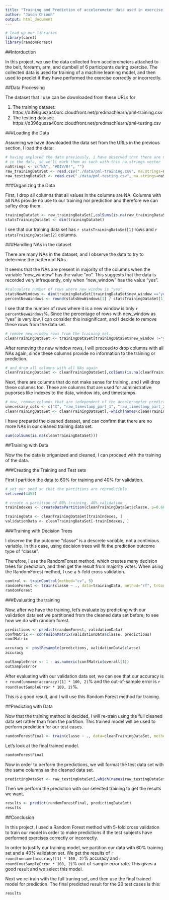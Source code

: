 ```yaml
---
title: "Training and Prediction of accelerometer data used in exercise."
author: "Jason Chionh"
output: html_document
---
```


```r
# load up our libraries
library(caret)
library(randomForest)
```

##Intorduction

In this project, we use the data collected from accelerometers attached to the belt, forearm, arm, and dumbell of 6 participants during exercise. The collected data is used for training of a machine learning model, and then used to predict if they have performed the exercise correctly or incorrectly.

##Data Processing

The dataset that I use can be downloaded from these URLs for 

1. The training dataset: https://d396qusza40orc.cloudfront.net/predmachlearn/pml-training.csv
2. The testing dataset: https://d396qusza40orc.cloudfront.net/predmachlearn/pml-testing.csv

###Loading the Data

Assuming we have downloaded the data set from the URLs in the previous section, I load the data:

```r
# having explored the data previously, i have observed that there are na.strings
# in the data, so we'll mark them as such with this na.strings vector
naStrings <- c("NA", "#DIV/0!", "")
raw_trainingDataSet <- read.csv("./data/pml-training.csv", na.strings=naStrings)
raw_testingDataSet <- read.csv("./data/pml-testing.csv", na.strings=naStrings)
```

###Organizing the Data

First, I drop all columns that all values in the columns are NA. Columns with all NAs provide no use to our training nor prediction and therefore we can safley drop them.

```r
trainingDataSet <- raw_trainingDataSet[,colSums(is.na(raw_trainingDataSet))<nrow(raw_trainingDataSet)]
statsTrainingDataSet <- dim(trainingDataSet)
```

I see that our training data set has ```r statsTrainingDataSet[1]``` rows and ```r statsTrainingDataSet[2]``` columns.

###Handling NAs in the dataset

There are many NAs in the dataset, and I observe the data to try to determine the pattern of NAs. 

It seems that the NAs are present in majority of the columns when the variable "new_window" has the value "no". This suggests that the data is recorded very infrequently, only when "new_window" has the value "yes".

```r
#calcuulate number of rows where new_window is "yes"
statsNewWindows <- dim(trainingDataSet[trainingDataSet$new_window =="yes",])
percentNewWindows <- round(statsNewWindows[1] / statsTrainingDataSet[1] * 100, digits=2)
```

I see that the number of rows where it is a new window is only ```r percentNewWindows```%. Since the percentage of rows with new_window as "yes" is very low, I can consider this insignificant, and I decide to remove these rows from the data set.

```r
# remove new window rows from the training set.
cleanTrainingDataSet <- trainingDataSet[trainingDataSet$new_window !="yes",]
```

After removing the new window rows, I will proceed to drop columns with all NAs again, since these columns provide no information to the training or prediction.

```r
# and drop all columns with all NAs again
cleanTrainingDataSet <- cleanTrainingDataSet[,colSums(is.na(cleanTrainingDataSet))<nrow(cleanTrainingDataSet)]
```

Next, there are columns that do not make sense for training, and I will drop these columns too. These are columns that are used for administrative puporses like indexes to the data, window ids, and timestamps.

```r
# now, remove columns that are independent of the accelerometer prediction
unecessary_cols <- c("X", "raw_timestamp_part_1", "raw_timestamp_part_2", "cvtd_timestamp", "new_window", "num_window")
cleanTrainingDataSet <- cleanTrainingDataSet[,-which(names(cleanTrainingDataSet) %in% unecessary_cols)]
```

I have prepared the cleaned dataset, and can confirm that there are no more NAs in our cleaned training data set.

```r
sum(colSums(is.na(cleanTrainingDataSet)))
```

##Training with Data

Now the the data is origanized and cleaned, I can proceed with the training of the data.

###Creating the Training and Test sets

First I partition the data to 60% for training and 40% for validation.

```r
# set our seed so that the partitions are reproducible
set.seed(4455)

# create a partition of 60% training, 40% validation
trainIndexes <- createDataPartition(cleanTrainingDataSet$classe, p=0.60, list=FALSE)

trainingData <- cleanTrainingDataSet[trainIndexes, ]
validationData <- cleanTrainingDataSet[-trainIndexes, ]
```

###Training with Decision Trees

I observe the the outcome "classe" is a descrete variable, not a continious variable. In this case, using decision trees will fit the prediction outcome type of "classe".

Therefore, I use the RandomForest method, which creates many decision trees for prediction, and then get the result from majority votes. When using the RandomForest method, I use a 5-fold cross validation.

```r
control <- trainControl(method="cv", 5)
randomForest <- train(classe ~ ., data=trainingData, method="rf", trControl=control)
randomForest
```

###Evaluating the training

Now, after we have the training, let's evaluate by predicting with our validation data set we partitioned from the cleaned data set before, to see how we do with random forest.

```r
predictions <- predict(randomForest, validationData)
confMatrix <- confusionMatrix(validationData$classe, predictions)
confMatrix

accuracy <- postResample(predictions, validationData$classe)
accuracy

outSampleError <- 1 - as.numeric(confMatrix$overall[1])
outSampleError
```

After evaluating with our validation data set, we can see that our accuracy is ```r round(unname(accuracy)[1] * 100, 2)```% and the out-of-sample error is ```r round(outSampleError * 100, 2)```%.

This is a good result, and I will use this Random Forest method for training.

##Predicting with Data

Now that the training method is decided, I will re-train using the full cleaned data set rather than from the partition. This trained model will be used to perform prediction for our test cases.

```r
randomForestFinal <- train(classe ~ ., data=cleanTrainingDataSet, method="rf", trControl=control)
```

Let's look at the final trained model.

```r
randomForestFinal
```

Now in order to perform the predictions, we will format the test data set with the same columns as the cleaned data set.

```r
predictingDataSet <- raw_testingDataSet[,which(names(raw_testingDataSet) %in% names(cleanTrainingDataSet))]
```

Then we perform the prediction with our selected training to get the results we want.

```r
results <- predict(randomForestFinal, predictingDataSet)
results
```

##Conclusion

In this project, I used a Random Forest method with 5-fold cross validation to train our model in order to make predictions if the test subjects have performed exercises correctly or incorrectly. 

In order to justify our training model, we partition our data with 60% training set and a 40% validation set. We get the results of ```r round(unname(accuracy)[1] * 100, 2)```% accuracy and ```r round(outSampleError * 100, 2)```% out-of-sample error rate. This gives a good result and we select this model.

Next we re-train with the full traning set, and then use the final trained model for prediction. The final predicted result for the 20 test cases is this:

```r
results
```